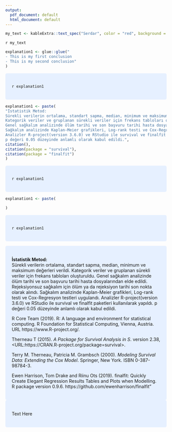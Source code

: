 ```yaml
---
output:
  pdf_document: default
  html_document: default
---
```




<!-- https://holtzy.github.io/Pimp-my-rmd/#highlight_a_piece_of_text -->
<!-- https://www.overleaf.com/learn/latex/Using_colours_in_LaTeX -->
<!-- Create Awesome LaTeX Table with knitr::kable andkableExtra -->
<!-- https://haozhu233.github.io/kableExtra/awesome_table_in_pdf.pdf -->

<!-- header-includes: -->
<!-- - \usepackage{pdflscape} -->
<!-- - \newcommand{\blandscape}{\begin{landscape}} -->
<!-- - \newcommand{\elandscape}{\end{landscape}} -->
<!-- - \usepackage{xcolor} -->
<!-- - \definecolor{fancyTextColor}{HTML}{4284f5} -->
<!-- - \definecolor{fancyTextColor}{RGB}{66, 132, 245} -->
<!-- - \definecolor{fancyTextColor}{rgb}{0.258, 0.517, 0.960} -->
<!-- - \usepackage{afterpage} -->


```r
my_text <- kableExtra::text_spec("Serdar", color = "red", background = "yellow")
```

`r my_text`




```r
explanation1 <- glue::glue("
- This is my first conclusion
- This is my second conclusion"
)
```



<style>
div.blue { background-color:#e6f0ff; border-radius: 5px; padding: 20px;}
</style>
<div class = "blue">

`r explanation1`

</div>


\textcolor{orange}{
`r explanation1`
}

\colorbox{fancyTextColor}{

`r explanation1`

}

\colorbox{fancyTextColor}{
\textcolor{orange}{
`r explanation1`
}
}


\pagebreak

\pagecolor{yellow}\afterpage{\nopagecolor}




```r
explanation1 <- paste(
"İstatistik Metod:
Sürekli verilerin ortalama, standart sapma, median, minimum ve maksimum değerleri verildi.
Kategorik veriler ve gruplanan sürekli veriler için frekans tabloları oluşturuldu.
Genel sağkalım analizinde ölüm tarihi ve son başvuru tarihi hasta dosyalarından elde edildi. Rejeksiyonsuz sağkalım için ölüm ya da rejeksiyon tarihi son nokta olarak alındı.
Sağkalım analizinde Kaplan-Meier grafikleri, Log-rank testi ve Cox-Regresyon testleri uygulandı.
Analizler R-project(version 3.6.0) ve RStudio ile survival ve finalfit paketleri kullanılarak yapıldı.
p değeri 0.05 düzeyinde anlamlı olarak kabul edildi.",
citation(),
citation(package = "survival"),
citation(package = "finalfit")
)
```






<style>
div.blue { background-color:#e6f0ff; border-radius: 5px; padding: 20px;}
</style>
<div class = "blue">

`r explanation1`

</div>

\colorbox{orange}{
\textcolor{black}{
`r explanation1`
}
}





```r
explanation1 <- paste(

)
```






<style>
div.blue { background-color:#e6f0ff; border-radius: 5px; padding: 20px;}
</style>
<div class = "blue">

`r explanation1`

</div>

\colorbox{orange}{
\textcolor{black}{
`r explanation1`
}
}



<style>
div.blue { background-color:#e6f0ff; border-radius: 5px; padding: 20px;}
</style>
<div class = "blue">

**İstatistik Metod:**  
Sürekli verilerin ortalama, standart sapma, median, minimum ve maksimum değerleri verildi.
Kategorik veriler ve gruplanan sürekli veriler için frekans tabloları oluşturuldu.
Genel sağkalım analizinde ölüm tarihi ve son başvuru tarihi hasta dosyalarından elde edildi. Rejeksiyonsuz sağkalım için ölüm ya da rejeksiyon tarihi son nokta olarak alındı.
Sağkalım analizinde Kaplan-Meier grafikleri, Log-rank testi ve Cox-Regresyon testleri uygulandı.
Analizler R-project(version 3.6.0) ve RStudio ile survival ve finalfit paketleri kullanılarak yapıldı.
p değeri 0.05 düzeyinde anlamlı olarak kabul edildi.  

R Core Team (2019). R: A language and environment for statistical computing. R Foundation for Statistical Computing, Vienna, Austria. URL https://www.R-project.org/.
  
Therneau T (2015). _A Package for Survival Analysis in S_. version 2.38, <URL:https://CRAN.R-project.org/package=survival>.

Terry M. Therneau, Patricia M. Grambsch (2000). _Modeling Survival Data: Extending the Cox Model_. Springer, New York. ISBN 0-387-98784-3.

Ewen Harrison, Tom Drake and Riinu Ots (2019). finalfit: Quickly Create Elegant Regression Results Tables and Plots when Modelling. R package version 0.9.6. https://github.com/ewenharrison/finalfit"

</div>


\noindent\colorbox{yellow}{
\parbox{\dimexpr\linewidth-2\fboxsep}{
İstatistik Metod:

Sürekli verilerin ortalama, standart sapma, median, minimum ve maksimum değerleri verildi. Kategorik veriler ve gruplanan sürekli veriler için frekans tabloları oluşturuldu. Genel sağkalım analizinde ölüm tarihi ve son başvuru tarihi hasta dosyalarından elde edildi. Rejeksiyonsuz sağkalım için ölüm ya da rejeksiyon tarihi son nokta olarak alındı. Sağkalım analizinde Kaplan-Meier grafikleri, Log-rank testi ve Cox-Regresyon testleri uygulandı. Analizler R-project (version 3.6.0) ve RStudio ile survival ve finalfit paketleri kullanılarak yapıldı. p değeri 0.05 düzeyinde anlamlı olarak kabul edildi.


R Core Team (2019). R: A language and environment for statistical computing. R Foundation for Statistical Computing, Vienna, Austria. URL https://www.R-project.org/.

Therneau T (2015). A Package for Survival Analysis in S. version 2.38, https://CRAN.R-project.org/package=survival

Terry M. Therneau, Patricia M. Grambsch (2000). Modeling Survival Data: Extending the Cox Model. Springer, New York. ISBN 0-387-98784-3.

Ewen Harrison, Tom Drake and Riinu Ots (2019). finalfit: Quickly Create Elegant Regression Results Tables and Plots when Modelling. R package version 0.9.6. https://github.com/ewenharrison/finalfit
}
}


\pagebreak







<style>
div.blue { background-color:#e6f0ff; border-radius: 5px; padding: 20px;}
</style>
<div class = "blue">

Text Here

</div>


\noindent\colorbox{yellow}{
\parbox{\dimexpr\linewidth-2\fboxsep}{

Text Here

}
}






